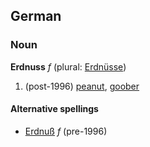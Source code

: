 ==German==
===Noun===
'''Erdnuss''' ''f'' (plural: [[Erdnüsse]])

# (post-1996) [[peanut]], [[goober]]

====Alternative spellings====
*[[Erdnuß]] ''f'' (pre-1996)